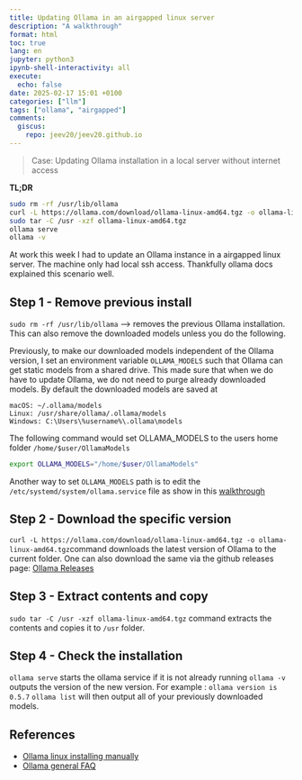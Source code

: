 ```yaml
---
title: Updating Ollama in an airgapped linux server
description: "A walkthrough"
format: html
toc: true
lang: en
jupyter: python3
ipynb-shell-interactivity: all
execute:
  echo: false
date: 2025-02-17 15:01 +0100
categories: ["llm"]
tags: ["ollama", "airgapped"]
comments:
  giscus:
    repo: jeev20/jeev20.github.io
---
```




> Case: Updating Ollama installation in a local server without internet access 



**TL;DR** 
```.bash
sudo rm -rf /usr/lib/ollama 
curl -L https://ollama.com/download/ollama-linux-amd64.tgz -o ollama-linux-amd64.tgz
sudo tar -C /usr -xzf ollama-linux-amd64.tgz 
ollama serve
ollama -v
```



At work this week I had to update an Ollama instance in a airgapped linux server. The machine only had local ssh access. Thankfully ollama docs explained this scenario well. 

## Step 1 - Remove previous install
`sudo rm -rf /usr/lib/ollama` --> removes the previous Ollama installation. This can also remove the downloaded models unless you do the following.

Previously, to make our downloaded models independent of the Ollama version, I set an environment variable `OLLAMA_MODELS` such that Ollama can get static models from a shared drive. This made sure that when we do have to update Ollama, we do not need to purge already downloaded models. 
By default the downloaded models are saved at 

```.plaintext
macOS: ~/.ollama/models
Linux: /usr/share/ollama/.ollama/models
Windows: C:\Users\%username%\.ollama\models
```



The following command would set OLLAMA_MODELS to the users home folder `/home/$user/OllamaModels`

```.bash
export OLLAMA_MODELS="/home/$user/OllamaModels"
```

Another way to set `OLLAMA_MODELS` path is to edit the `/etc/systemd/system/ollama.service` file as show in this [walkthrough](https://github.com/ollama/ollama/blob/main/docs/linux.md)

## Step 2 - Download the specific version 

`curl -L https://ollama.com/download/ollama-linux-amd64.tgz -o ollama-linux-amd64.tgz`command downloads the latest version of Ollama to the current folder.
One can also download the same via the github releases page: [Ollama Releases](https://github.com/ollama/ollama/releases)


## Step 3 - Extract contents and copy 
`sudo tar -C /usr -xzf ollama-linux-amd64.tgz` command extracts the contents and copies it to `/usr` folder. 

## Step 4 - Check the installation
`ollama serve` starts the ollama service if it is not already running
`ollama -v` outputs the version of the new version. For example : `ollama version is 0.5.7`
`ollama list` will then output all of your previously downloaded models.



## References

* [Ollama linux installing manually](https://github.com/ollama/ollama/blob/main/docs/linux.md)
* [Ollama general FAQ](https://github.com/ollama/ollama/blob/main/docs/faq.md)

